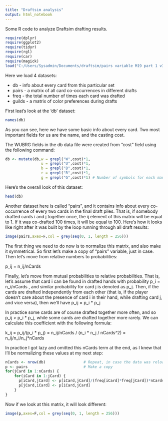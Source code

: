 ```yaml
---
title: "Draftsim analysis"
output: html_notebook
---
```


Some R code to analyze Draftsim drafting results.

```r
require(dplyr)
require(ggplot2)
require(tidyr)
require(rgl)
require(car)
require(magick)
load("C:/Users/Sysadmin/Documents/draftsim/pairs variable M19 part 1 v3.RData")
```

Here we load 4 datasets:

* db - info about every card from this particular set
* pairs - a matrix of all card co-occurrences in different drafts
* freq - the total number of times each card was drafted
* guilds - a matrix of color preferences during drafts

First leat's look at the 'db' dataset:

```r
names(db)
```

As you can see, here we have some basic info about every card. Two most important fields for us are the name, and the casting cost.

The WUBRG fields in the db data file were created from "cost" field using the following command:

```r
db <- mutate(db,w = grepl("W",cost)*1,
                u = grepl("U",cost)*1,
                b = grepl("B",cost)*1,
                r = grepl("R",cost)*1,
                g = grepl("G",cost)*1) # Number of symbols for each mana in cost
```

Here's the overall look of this dataset:

```r
head(db)
```

Another dataset here is called "pairs", and it contains info about every co-occurrence of every two cards in the final draft piles. That is, if somebody drafted cards i and j together once, the ij element of this matrix will be equal to 1. If it was co-drafted 100 times, it will be equal to 100. Here's how it looks like right after it was built by the loop running through all draft results:

```r
image(pairs,axes=F,col = grey(seq(0, 1, length = 256)))
```
The first thing we need to do now is to normalize this matrix, and also make it symmetrical. So first let's make a copy of "pairs" variable, just in case. Then let's move from relative numbers to probabilities:

p_ij = n_ij/nCards

Finally, let's move from mutual probabilities to relative probabilities. That is, let's assume that card i can be found in drafted hands with probability p_i = n_i/nCards , and similar probability for card j is denoted as p_j. Then, if the cards are drafted independently from each other (that is, if the player doesn't care about the presence of card i in their hand, while drafting card j, and vice versa), then we'll have p_ij = p_i * p_j

In practice some cards are of course drafted together more often, and so p_ij > p_i * p_j, while some cards are drafted together more rarely. We can calculate this coefficient with  the following formula:

k_ij = p_ij/(p_i * p_j) = n_ij/nCards / (n_i * n_j / nCards^2) = n_ij/n_i/n_j*nCards

In practice I got lazy and omitted this nCards term at the end, as I knew that I'll be normalizing these values at my next step:


```r
nCards <- nrow(db)                 # Repeat, in case the data was reloaded
p <- pairs                         # Make a copy
for(jCard in 1:nCards) {
    for(iCard in 1:jCard) {
      p[iCard,jCard] <- p[iCard,jCard]/(freq[iCard]*freq[jCard])*nCards
      p[jCard,iCard] <- p[iCard,jCard]
    }
}

```

Now if we look at this matrix, it will look different:

```r
image(p,axes=F,col = grey(seq(0, 1, length = 256)))
```

